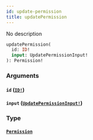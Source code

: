 ```yaml
---
id: update-permission
title: updatePermission
---
```


No description

```graphql
updatePermission(
  id: ID!
  input: UpdatePermissionInput!
): Permission!

```

### Arguments

#### `id` ([`ID!`](/graphql/scalars/id))

#### `input` ([`UpdatePermissionInput!`](/graphql/inputs/update-permission-input))

### Type

#### [`Permission`](/graphql/objects/permission)
